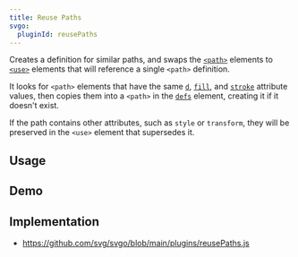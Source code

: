 ```yaml
---
title: Reuse Paths
svgo:
  pluginId: reusePaths
---
```


Creates a definition for similar paths, and swaps the [`<path>`](https://developer.mozilla.org/docs/Web/SVG/Element/path) elements to [`<use>`](https://developer.mozilla.org/docs/Web/SVG/Element/use) elements that will reference a single `<path>` definition.

It looks for `<path>` elements that have the same [`d`](https://developer.mozilla.org/docs/Web/SVG/Attribute/d), [`fill`](https://developer.mozilla.org/docs/Web/SVG/Attribute/fill), and [`stroke`](https://developer.mozilla.org/docs/Web/SVG/Attribute/stroke) attribute values, then copies them into a `<path>` in the [`defs`](https://developer.mozilla.org/docs/Web/SVG/Element/defs) element, creating it if it doesn't exist.

If the path contains other attributes, such as `style` or `transform`, they will be preserved in the `<use>` element that supersedes it.

## Usage

<PluginUsage/>

## Demo

<PluginDemo/>

## Implementation

* https://github.com/svg/svgo/blob/main/plugins/reusePaths.js
